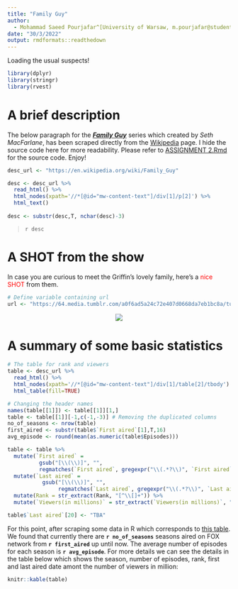 ```yaml
---
title: "Family Guy"
author: 
  - Mohammad Saeed Pourjafar^[University of Warsaw, m.pourjafar@student.uw.edu.pl]
date: "30/3/2022"
output: rmdformats::readthedown
---
```

Loading the usual suspects!
```r
library(dplyr)
library(stringr)
library(rvest)
```


# A brief description
The below paragraph for the <span style="text-decoration: underline">__*Family Guy*__</span> series which created by *Seth MacFarlane*, has been scraped directly from the [Wikipedia](https://en.wikipedia.org/wiki/Family_Guy) page. I hide the source code here for more readability. Please refer to [ASSIGNMENT 2.Rmd](https://github.com/SaeedPourjafar/RRcourse2022/blob/7d8f55fc5417e7a8878b6161db2cfd3b840a249a/RR_Mar_30_31/ASSIGNMENT%202.Rmd) for the source code. Enjoy!

```r
desc_url <- "https://en.wikipedia.org/wiki/Family_Guy"

desc <- desc_url %>%
  read_html() %>% 
  html_nodes(xpath='//*[@id="mw-content-text"]/div[1]/p[2]') %>%
  html_text()
  
desc <- substr(desc,T, nchar(desc)-3)
```

>`r desc`

# A SHOT from the show

In case you are curious to meet the Griffin's lovely family, here's a <span style="color: red;">nice SHOT</span> from them.  

```r
# Define variable containing url
url <- "https://64.media.tumblr.com/a0f6ad5a24c72e407d0668da7eb1bc8a/tumblr_nrl0zrek1E1txi1hfo1_400.gifv"
```

<center><img src="`r url`"></center>

# A summary of some basic statistics

```r
# The table for rank and viewers
table <- desc_url %>%
  read_html() %>% 
  html_nodes(xpath='//*[@id="mw-content-text"]/div[1]/table[2]/tbody') %>% 
  html_table(fill=TRUE)

# Changing the header names
names(table[[1]]) <- table[[1]][1,]
table <- table[[1]][-1,c(-1,-3)] # Removing the duplicated columns
no_of_seasons <- nrow(table)
first_aired <- substr(table$`First aired`[1],T,16)
avg_episode <- round(mean(as.numeric(table$Episodes)))

table <- table %>%
  mutate(`First aired` = 
          gsub("[\\(\\)]", "", 
          regmatches(`First aired`, gregexpr("\\(.*?\\)", `First aired`)))) %>%
  mutate(`Last aired` = 
           gsub("[\\(\\)]", "", 
                regmatches(`Last aired`, gregexpr("\\(.*?\\)", `Last aired`)))) %>%
  mutate(Rank = str_extract(Rank, "[^\\[]+")) %>%
  mutate(`Viewers(in millions)` = str_extract(`Viewers(in millions)`, "[^\\[]+"))

table$`Last aired`[20] <- "TBA"
```

For this point, after scraping some data in R which corresponds to [this table](https://en.wikipedia.org/wiki/Family_Guy#Episodes). We found that currently there are **`r no_of_seasons`** seasons aired on FOX network from **`r first_aired`** up until now. The average number of episodes for each season is **`r avg_episode`**. For more details we can see the details in the table below which shows the season, number of episodes, rank, first and last aired date amont the number of viewers in million:

```r
knitr::kable(table)
```



























<div class="tocify-extend-page" data-unique="tocify-extend-page" style="height: 0;"></div>
